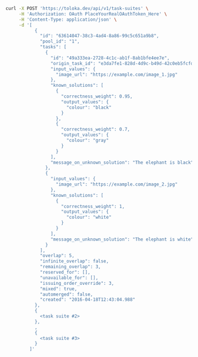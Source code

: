 ```bash
curl -X POST 'https://toloka.dev/api/v1/task-suites' \
     -H 'Authorization: OAuth PlaceYourRealOAuthToken_Here' \
     -H 'Content-Type: application/json' \
     -d '[
           {
             "id": "63614047-38c3-4ad4-8a86-99c5c651a9b8",
             "pool_id": "1",
             "tasks": [
               {
                 "id": "49a333ea-2728-4c1c-ab1f-8ab1bfe4ee7e",
                 "origin_task_id": "e3da7fe1-828d-4d9c-b49d-42c0eb5fcfde",
                 "input_values": {
                   "image_url": "https://example.com/image_1.jpg"
                 },
                 "known_solutions": [
                   {
                     "correctness_weight": 0.95,
                     "output_values": {
                       "colour": "black"
                     }
                   },
                   {
                     "correctness_weight": 0.7,
                     "output_values": {
                       "colour": "gray"
                     }
                   }
                 ],
                 "message_on_unknown_solution": "The elephant is black"
               },
               {
                 "input_values": {
                   "image_url": "https://example.com/image_2.jpg"
                 },
                 "known_solutions": [
                   {
                     "correctness_weight": 1,
                     "output_values": {
                       "colour": "white"
                     }
                   }
                 ],
                 "message_on_unknown_solution": "The elephant is white"
               }
             ],
             "overlap": 5,
             "infinite_overlap": false,
             "remaining_overlap": 3,
             "reserved_for": [],
             "unavailable_for": [],
             "issuing_order_override": 3,
             "mixed": true,
             "automerged": false,
             "created": "2016-04-18T12:43:04.988"
           },
           {
             <task suite #2>
           },
           ,
           {
             <task suite #3>
           }
         ]'
```